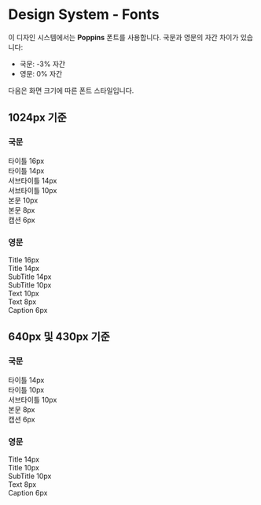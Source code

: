 
<Meta title="Design System/fonts" />

# Design System - Fonts

이 디자인 시스템에서는 **Poppins** 폰트를 사용합니다. 국문과 영문의 자간 차이가 있습니다:

- 국문: -3% 자간
- 영문: 0% 자간

다음은 화면 크기에 따른 폰트 스타일입니다.

## 1024px 기준

### 국문

<div style={{ display: 'flex', flexDirection: 'column' }}>
  <div>
    <span style={{ fontFamily: 'Poppins', fontSize: '16px', fontWeight: '600', letterSpacing: '-0.03em' }}>타이틀</span>
    <span style={{ fontFamily: 'Poppins', fontSize: '16px', fontWeight: '600' }}> 16px</span>
  </div>
  <div>
    <span style={{ fontFamily: 'Poppins', fontSize: '14px', fontWeight: '600', letterSpacing: '-0.03em' }}>타이틀</span>
    <span style={{ fontFamily: 'Poppins', fontSize: '14px', fontWeight: '600' }}> 14px</span>
  </div>
  <div>
    <span style={{ fontFamily: 'Poppins', fontSize: '14px', fontWeight: '500', letterSpacing: '-0.03em' }}>서브타이틀</span>
    <span style={{ fontFamily: 'Poppins', fontSize: '14px', fontWeight: '500' }}> 14px</span>
  </div>
  <div>
    <span style={{ fontFamily: 'Poppins', fontSize: '10px', fontWeight: '600', letterSpacing: '-0.03em' }}>서브타이틀</span>
    <span style={{ fontFamily: 'Poppins', fontSize: '10px', fontWeight: '600' }}> 10px</span>
  </div>
  <div>
    <span style={{ fontFamily: 'Poppins', fontSize: '10px', fontWeight: '500', letterSpacing: '-0.03em' }}>본문</span>
    <span style={{ fontFamily: 'Poppins', fontSize: '10px', fontWeight: '500' }}> 10px</span>
  </div>
  <div>
    <span style={{ fontFamily: 'Poppins', fontSize: '8px', fontWeight: '500', letterSpacing: '-0.03em' }}>본문</span>
    <span style={{ fontFamily: 'Poppins', fontSize: '8px', fontWeight: '500' }}> 8px</span>
  </div>
  <div>
    <span style={{ fontFamily: 'Poppins', fontSize: '6px', fontWeight: '500', letterSpacing: '-0.03em' }}>캡션</span>
    <span style={{ fontFamily: 'Poppins', fontSize: '6px', fontWeight: '500' }}> 6px</span>
  </div>
</div>

### 영문

<div style={{ display: 'flex', flexDirection: 'column' }}>
  <div>
    <span style={{ fontFamily: 'Poppins', fontSize: '16px', fontWeight: '600' }}>Title</span>
    <span style={{ fontFamily: 'Poppins', fontSize: '16px', fontWeight: '600' }}> 16px</span>
  </div>
  <div>
    <span style={{ fontFamily: 'Poppins', fontSize: '14px', fontWeight: '600' }}>Title</span>
    <span style={{ fontFamily: 'Poppins', fontSize: '14px', fontWeight: '600' }}> 14px</span>
  </div>
  <div>
    <span style={{ fontFamily: 'Poppins', fontSize: '14px', fontWeight: '500' }}>SubTitle</span>
    <span style={{ fontFamily: 'Poppins', fontSize: '14px', fontWeight: '500' }}> 14px</span>
  </div>
  <div>
    <span style={{ fontFamily: 'Poppins', fontSize: '10px', fontWeight: '600' }}>SubTitle</span>
    <span style={{ fontFamily: 'Poppins', fontSize: '10px', fontWeight: '600' }}> 10px</span>
  </div>
  <div>
    <span style={{ fontFamily: 'Poppins', fontSize: '10px', fontWeight: '500' }}>Text</span>
    <span style={{ fontFamily: 'Poppins', fontSize: '10px', fontWeight: '500' }}> 10px</span>
  </div>
  <div>
    <span style={{ fontFamily: 'Poppins', fontSize: '8px', fontWeight: '500' }}>Text</span>
    <span style={{ fontFamily: 'Poppins', fontSize: '8px', fontWeight: '500' }}> 8px</span>
  </div>
  <div>
    <span style={{ fontFamily: 'Poppins', fontSize: '6px', fontWeight: '500' }}>Caption</span>
    <span style={{ fontFamily: 'Poppins', fontSize: '6px', fontWeight: '500' }}> 6px</span>
  </div>
</div>

## 640px 및 430px 기준

### 국문

<div style={{ display: 'flex', flexDirection: 'column' }}>
  <div>
    <span style={{ fontFamily: 'Poppins', fontSize: '14px', fontWeight: '600', letterSpacing: '-0.03em' }}>타이틀</span>
    <span style={{ fontFamily: 'Poppins', fontSize: '14px', fontWeight: '600' }}> 14px</span>
  </div>
  <div>
    <span style={{ fontFamily: 'Poppins', fontSize: '10px', fontWeight: '600', letterSpacing: '-0.03em' }}>타이틀</span>
    <span style={{ fontFamily: 'Poppins', fontSize: '10px', fontWeight: '600' }}> 10px</span>
  </div>
  <div>
    <span style={{ fontFamily: 'Poppins', fontSize: '10px', fontWeight: '500', letterSpacing: '-0.03em' }}>서브타이틀</span>
    <span style={{ fontFamily: 'Poppins', fontSize: '10px', fontWeight: '500' }}> 10px</span>
  </div>
  <div>
    <span style={{ fontFamily: 'Poppins', fontSize: '8px', fontWeight: '500', letterSpacing: '-0.03em' }}>본문</span>
    <span style={{ fontFamily: 'Poppins', fontSize: '8px', fontWeight: '500' }}> 8px</span>
  </div>
  <div>
    <span style={{ fontFamily: 'Poppins', fontSize: '6px', fontWeight: '500', letterSpacing: '-0.03em' }}>캡션</span>
    <span style={{ fontFamily: 'Poppins', fontSize: '6px', fontWeight: '500' }}> 6px</span>
  </div>
</div>

### 영문

<div style={{ display: 'flex', flexDirection: 'column' }}>
  <div>
    <span style={{ fontFamily: 'Poppins', fontSize: '14px', fontWeight: '600' }}>Title</span>
    <span style={{ fontFamily: 'Poppins', fontSize: '14px', fontWeight: '600' }}> 14px</span>
  </div>
  <div>
    <span style={{ fontFamily: 'Poppins', fontSize: '10px', fontWeight: '600' }}>Title</span>
    <span style={{ fontFamily: 'Poppins', fontSize: '10px', fontWeight: '600' }}> 10px</span>
  </div>
  <div>
    <span style={{ fontFamily: 'Poppins', fontSize: '10px', fontWeight: '500' }}>SubTitle</span>
    <span style={{ fontFamily: 'Poppins', fontSize: '10px', fontWeight: '500' }}> 10px</span>
  </div>
  <div>
    <span style={{ fontFamily: 'Poppins', fontSize: '8px', fontWeight: '500' }}>Text</span>
    <span style={{ fontFamily: 'Poppins', fontSize: '8px', fontWeight: '500' }}> 8px</span>
  </div>
  <div>
    <span style={{ fontFamily: 'Poppins', fontSize: '6px', fontWeight: '500' }}>Caption</span>
    <span style={{ fontFamily: 'Poppins', fontSize: '6px', fontWeight: '500' }}> 6px</span>
  </div>
</div>
